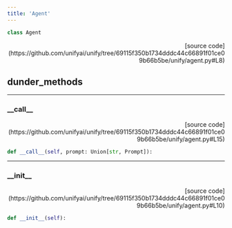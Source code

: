 ```yaml
---
title: 'Agent'
---
```


```python
class Agent
```

<p align="right">[source code](https://github.com/unifyai/unify/tree/69115f350b1734dddc44c66891f01ce09b66b5be/unify/agent.py#L8)</p>



## dunder_methods

---

### \_\_call\_\_

<p align="right">[source code](https://github.com/unifyai/unify/tree/69115f350b1734dddc44c66891f01ce09b66b5be/unify/agent.py#L15)</p>

```python
def __call__(self, prompt: Union[str, Prompt]):
```



---

### \_\_init\_\_

<p align="right">[source code](https://github.com/unifyai/unify/tree/69115f350b1734dddc44c66891f01ce09b66b5be/unify/agent.py#L10)</p>

```python
def __init__(self):
```

